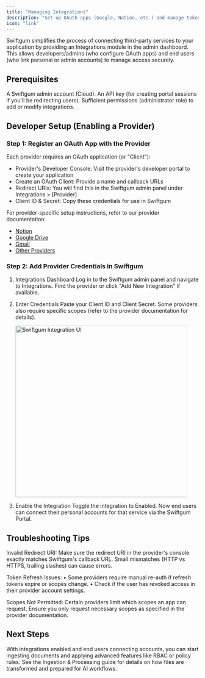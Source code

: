 ```yaml
---
title: "Managing Integrations"
description: "Set up OAuth apps (Google, Notion, etc.) and manage tokens in Swiftgum."
icon: "link"
---
```


Swiftgum simplifies the process of connecting third-party services to your application by providing an Integrations module in the admin dashboard. This allows developers/admins (who configure OAuth apps) and end users (who link personal or admin accounts) to manage access securely.

## Prerequisites

A Swiftgum admin account (Cloud).
An API key (for creating portal sessions if you'll be redirecting users).
Sufficient permissions (administrator role) to add or modify integrations.

## Developer Setup (Enabling a Provider)

### Step 1: Register an OAuth App with the Provider

Each provider requires an OAuth application (or "Client"):

- Provider's Developer Console: Visit the provider's developer portal to create your application
- Create an OAuth Client: Provide a name and callback URLs
- Redirect URIs: You will find this in the Swiftgum admin panel under Integrations > [Provider]
- Client ID & Secret: Copy these credentials for use in Swiftgum

For provider-specific setup instructions, refer to our provider documentation:

- [Notion](/providers/notion)
- [Google Drive](/providers/google:drive)
- [Gmail](/providers/google:gmail)
- [Other Providers](/providers/)

### Step 2: Add Provider Credentials in Swiftgum

1. Integrations Dashboard
   Log in to the Swiftgum admin panel and navigate to Integrations. Find the provider or click "Add New Integration" if available.

2. Enter Credentials
   Paste your Client ID and Client Secret. Some providers also require specific scopes (refer to the provider documentation for details).

   <img
     src="/images/integration-ui.png"
     alt="Swiftgum Integration UI"
     width="450"
   />

3. Enable the Integration
   Toggle the integration to Enabled. Now end users can connect their personal accounts for that service via the Swiftgum Portal.

## Troubleshooting Tips

Invalid Redirect URI:
Make sure the redirect URI in the provider's console exactly matches Swiftgum's callback URL. Small mismatches (HTTP vs HTTPS, trailing slashes) can cause errors.

Token Refresh Issues:
• Some providers require manual re-auth if refresh tokens expire or scopes change.
• Check if the user has revoked access in their provider account settings.

Scopes Not Permitted:
Certain providers limit which scopes an app can request. Ensure you only request necessary scopes as specified in the provider documentation.

## Next Steps

With integrations enabled and end users connecting accounts, you can start ingesting documents and applying advanced features like RBAC or policy rules. See the Ingestion & Processing guide for details on how files are transformed and prepared for AI workflows.
